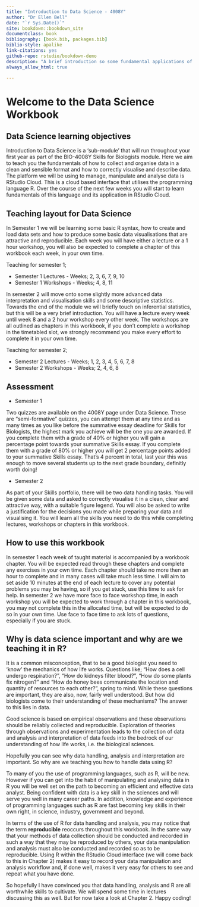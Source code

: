 ```yaml
--- 
title: "Introduction to Data Science - 4008Y"
author: "Dr Ellen Bell"
date: "`r Sys.Date()`"
site: bookdown::bookdown_site
documentclass: book
bibliography: [book.bib, packages.bib]
biblio-style: apalike
link-citations: yes
github-repo: rstudio/bookdown-demo
description: "A brief introduction so some fundamental applications of R in data science "
always_allow_html: true

---
```


# Welcome to the Data Science Workbook

## Data Science learning objectives

Introduction to Data Science is a 'sub-module' that will run throughout your first year as part of the BIO-4008Y Skills for Biologists module. Here we aim to teach you the fundamentals of how to collect and organise data in a clean and sensible format and how to correctly visualise and describe data. The platform we will be using to manage, manipulate and analyse data is RStudio Cloud. This is a cloud based interface that utilises the programming language R. Over the course of the next few weeks you will start to learn fundamentals of this language and its application in RStudio Cloud. 

## Teaching layout for Data Science 

In Semester 1 we will be learning some basic R syntax, how to create and load data sets and how to produce some basic data visualisations that are attractive and reproducible. Each week you will have either a lecture or a 1 hour workshop, you will also be expected to complete a chapter of this workbook each week, in your own time. 

Teaching for semester 1; 

* Semester 1 Lectures - Weeks; 2, 3, 6, 7, 9, 10
* Semester 1 Workshops - Weeks; 4, 8, 11


In semester 2 will move onto some slightly more advanced data interpretation and visualisation skills and some descriptive statistics. Towards the end of the module we will briefly touch on inferential statistics, but this will be a very brief introduction. You will have a lecture every week until week 8 and a 2 hour workshop every other week. The workshops are all outlined as chapters in this workbook, if you don't complete a workshop in the timetabled slot, we strongly recommend you make every effort to complete it in your own time.

Teaching for semester 2; 

* Semester 2 Lectures - Weeks; 1, 2, 3, 4, 5, 6, 7, 8
* Semester 2 Workshops - Weeks; 2, 4, 6, 8

## Assessment

* Semester 1

Two quizzes are available on the 4008Y page under Data Science. These are "semi-formative" quizzes, you can attempt them at any time and as many times as you like before the summative essay deadline for Skills for Biologists, the highest mark you achieve will be the one you are awarded. If you complete them with a grade of 40% or higher you will gain a percentage point towards your summative Skills essay. If you complete them with a grade of 80% or higher you will get 2 percentage points added to your summative Skills essay. That's 4 percent in total, last year this was enough to move several students up to the next grade boundary, definitly worth doing! 

* Semester 2

As part of your Skills portfolio, there will be two data handling tasks. You will be given some data and asked to correctly visualise it in a clean, clear and attractive way, with a suitable figure legend. You will also be asked to write a justification for the decisions you made while preparing your data and visualising it. You will learn all the skills you need to do this while completing lectures, workshops or chapters in this workbook. 

## How to use this workbook 

In semester 1 each week of taught material is accompanied by a workbook chapter. You will be expected read through these chapters and complete any exercises in your own time. Each chapter should take no more then an hour to complete and in many cases will take much less time. I will aim to set aside 10 minutes at the end of each lecture to cover any potential problems you may be having, so if you get stuck, use this time to ask for help. In semester 2 we have more face to face workshop time, in each workshop you will be expected to work through a chapter in this workbook, you may not complete this in the allocated time, but will be expected to do so in your own time. Use face to face time to ask lots of questions, especially if you are stuck.  

## Why is data science important and why are we teaching it in R?

It is a common misconception, that to be a good biologist you need to 'know' the mechanics of how life works. Questions like; "How does a cell undergo respiration?", "How do kidneys filter blood?", "How do some plants fix nitrogen?" and "How do honey bees communicate the location and quantity of resources to each other?", spring to mind.  While these questions are important, they are also, now, fairly well understood. But how did biologists come to their understanding of these mechanisms? The answer to this lies in data. 

Good science is based on empirical observations and these observations should be reliably collected and reproducible. Exploration of theories through observations and experimentation leads to the collection of data and analysis and interpretation of data feeds into the bedrock of our understanding of how life works, i.e. the biological sciences. 

Hopefully you can see why data handling, analysis and interpretation are important. So why are we teaching you how to handle data using R? 

To many of you the use of programming languages, such as R, will be new. However if you can get into the habit of manipulating and analysing data in R you will be well set on the path to becoming an efficient and effective data analyst. Being confident with data is a key skill in the sciences and will serve you well in many career paths. In addition, knowledge and experience of programming languages such as R are fast becoming key skills in their own right, in science, industry, government and beyond. 

In terms of the use of R for data handling and analysis, you may notice that the term __reproducible__ reoccurs throughout this workbook. In the same way that your methods of data collection should be conducted and recorded in such a way that they may be reproduced by others, your data manipulation and analysis must also be conducted and recorded so as to be reproducible. Using R within the RStudio Cloud interface (we will come back to this in Chapter 2) makes it easy to record your data manipulation and analysis workflow and, if done well, makes it very easy for others to see and repeat what you have done. 

So hopefully I have convinced you that data handling, analysis and R are all worthwhile skills to cultivate. We will spend some time in lectures discussing this as well. But for now take a look at Chapter 2. Happy coding!
